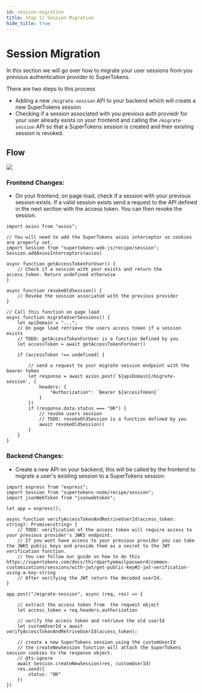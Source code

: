 ```yaml
---
id: session-migration
title: Step 2) Session Migration
hide_title: true
---
```


<!-- COPY DOCS -->
<!-- ./thirdpartyemailpassword/migration/session-migration.mdx -->

# Session Migration

In this section we will go over how to migrate your user sessions from you previous authentication provider to SuperTokens.

There are two steps to this process
 - Adding a new `/migrate-session` API to your backend which will create a new SuperTokens session
 - Checking if a session associated with you previous auth proviedr for your user already exists on your frontend and calling the `/migrate-session` API so that a SuperTokens session is created and their existing session is revoked.

## Flow

<img src="/img/migration/session-migration-diagram.png" />

### Frontend Changes:

- On your frontend, on page load, check if a session with your previous session exists. If a valid session exists send a request to the API defined in the next section with the access token. You can then revoke the session.

```tsx title="Frontend changes"
import axios from "axios";

// You will need to add the SuperTokens axios interceptor so cookies are properly set.
import Session from "supertokens-web-js/recipe/session";
Session.addAxiosInterceptors(axios)

async function getAccessTokenForUser() {
    // Check if a session with your exists and return the access_token. Return undefined otherwise
}

async function revokeOldSession() {
    // Revoke the session associated with the previous provider
}

// Call this function on page load
async function migrateUserSessions() {
    let apiDomain = "...";
    // On page load retrieve the users access token if a session exists
    // TODO: getAccessTokenForUser is a function defined by you
    let accessToken = await getAccessTokenForUser()

    if (accessToken !== undefined) {

        // send a request to your migrate session endpoint with the bearer token
        let response = await axios.post(`${apiDomain}/migrate-session`, {
            headers: {
                "Authorization": `Bearer ${accessToken}`
            }
        })
        if (response.data.status === "OK") {
            // revoke users session
            // TODO: revokeOldSession is a function defined by you
            await revokeOldSession()
        }
    }
}

```


### Backend Changes:

- Create a new API on your backend, this will be called by the frontend to migrate a user's existing session to a SuperTokens session:

```tsx title="Backend changes"
import express from "express";
import Session from "supertokens-node/recipe/session";
import jsonWebToken from "jsonwebtoken";

let app = express();

async function verifyAccessTokenAndRetriveUserId(access_token: string): Promise<string> {
    // TODO: verification of the access token will require access to your previous provider's JWKS endpoint.
    // If you wont have access to your previous provider you can take the JWKS public keys and provide them as a secret to the JWT verification function.
    // You can follow our guide on how to do this https://supertokens.com/docs/thirdpartyemailpassword/common-customizations/sessions/with-jwt/get-public-key#2-jwt-verification-using-a-key-string
    // After verifying the JWT return the decoded userId.
}

app.post("/migrate-session", async (req, res) => {

    // extract the access token from  the request object
    let access_token = req.headers.authorization

    // verify the access token and retrieve the old userId
    let customUserId = await verifyAccessTokenAndRetriveUserId(access_token);

    // create a new SuperTokens session using the customUserId
    // the createNewSession function will attach the SuperTokens session cookies to the response object.
    // @ts-ignore
    await Session.createNewSession(res, customUserId)
    res.send({
        status: "OK"
    })
})
```